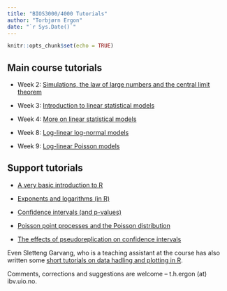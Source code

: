 ```yaml
---
title: "BIOS3000/4000 Tutorials"
author: "Torbjørn Ergon"
date: "`r Sys.Date()`"
---
```


```r
knitr::opts_chunk$set(echo = TRUE)
```


## Main course tutorials 

* Week 2: [Simulations, the law of large numbers and the central limit theorem](https://torbjore.github.io/bios3000_tutorials/Week02/Tutorial_BIOS3000_Week02_Simulations.html)

* Week 3: [Introduction to linear statistical models](https://torbjore.github.io/bios3000_tutorials/Week03/Tutorial_BIOS3000_Week03_Linear_models.html)

* Week 4: [More on linear statistical models](https://torbjore.github.io/bios3000_tutorials/Week04/Tutorial_BIOS3000_Week04_More_linear_models.html)

* Week 8: [Log-linear log-normal models](https://torbjore.github.io/bios3000_tutorials/Week08/Tutorial_BIOS3000_Week08_log-linear_models.html)

* Week 9: [Log-linear Poisson models](https://torbjore.github.io/bios3000_tutorials/Week09/Tutorial_BIOS3000_Week09_Poisson_models.html)


## Support tutorials

* [A very basic introduction to R](https://torbjore.github.io/bios3000_tutorials/Support/Introduction_to_R_BIOS3000.html)

* [Exponents and logarithms (in R)](https://torbjore.github.io/bios3000_tutorials/Support/exponents-and-logarithms.html)

* [Confidence intervals (and p-values)](https://torbjore.github.io/bios3000_tutorials/Support/confidence_intervals__and_p-values_.html)

* [Poisson point processes and the Poisson distribution](https://torbjore.github.io/bios3000_tutorials/Support/poisson-and-survival.html)

* [The effects of pseudoreplication on confidence intervals](https://torbjore.github.io/bios3000_tutorials/Support/pseudoreplication-and-confidence-intervals.html)

Even Sletteng Garvang, who is a teaching assistant at the course has also written some [short tutorials on data hadling and plotting in R](https://evengar.github.io/short-tutorials/).

Comments, corrections and suggestions are welcome -- t.h.ergon (at) ibv.uio.no.